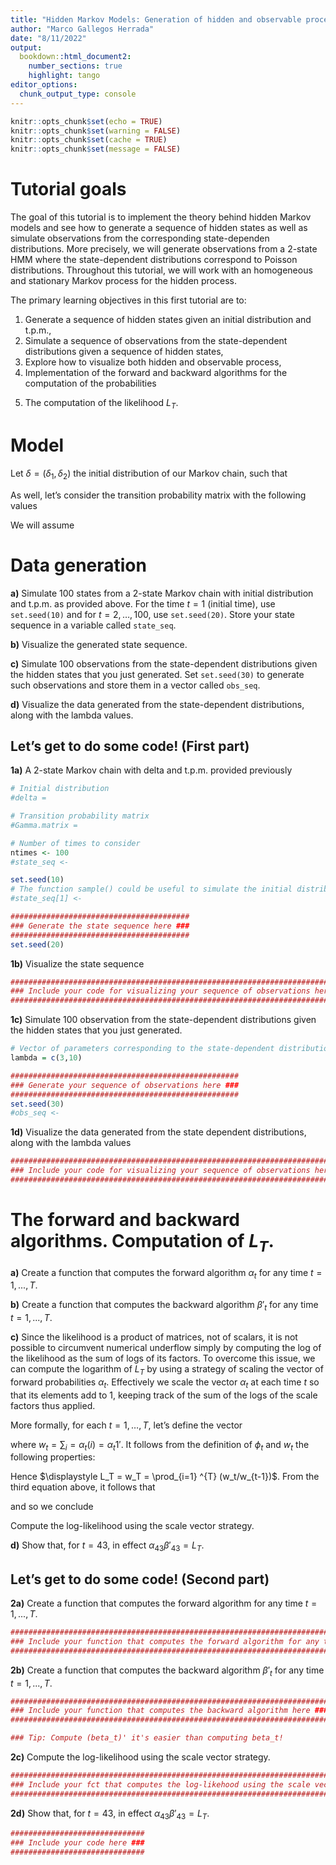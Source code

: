 ```yaml
---
title: "Hidden Markov Models: Generation of hidden and observable process, forward and backward algorithm, and computation of likelihood"
author: "Marco Gallegos Herrada"
date: "8/11/2022"
output: 
  bookdown::html_document2:
    number_sections: true
    highlight: tango
editor_options:
  chunk_output_type: console
---
```


<!-- To be able to have continuous line numbers -->
```{=html}
<style>
body
  { counter-reset: source-line 0; }
pre.numberSource code
  { counter-reset: none; }
</style>
```

```r
knitr::opts_chunk$set(echo = TRUE)
knitr::opts_chunk$set(warning = FALSE)
knitr::opts_chunk$set(cache = TRUE)
knitr::opts_chunk$set(message = FALSE)
```



# Tutorial goals

The goal of this tutorial is to implement the theory behind hidden Markov models and see how to generate a sequence of hidden states as well as simulate observations from the corresponding state-dependen distributions. More precisely, we will generate observations from a 2-state HMM where the state-dependent distributions correspond to Poisson distributions. Throughout this tutorial, we will work with an homogeneous and stationary Markov process for the hidden process.

The primary learning objectives in this first tutorial are to:

  1. Generate a sequence of hidden states given an initial distribution and t.p.m.,
  2. Simulate a sequence of observations from the state-dependent distributions given a sequence of hidden states,
  3. Explore how to visualize both hidden and observable process,
  4. Implementation of the forward and backward algorithms for the computation of the probabilities
  
  \begin{align*}
  \alpha_t(i) &= P(X_1=x_1,\ldots,X_t=x_t\mid C_t = i)\\ 
  \beta_t(i) &= P(X_1=x_1,\ldots,X_t = x_t, C_t = i),
  \end{align*} 
  
  5. The computation of the likelihood $L_T$.

# Model

Let $\delta = (\delta_1,  \delta_2)$ the initial distribution of our Markov chain, such that 

\begin{align*}
  \delta_1 = P(C_1 = 1) = 2/3\\
  \delta_2 = P(C_1 = 2) = 1/3
\end{align*}

As well, let's consider the transition probability matrix with the following values

\begin{align*}
\Gamma = 
\begin{bmatrix}
0.9 & 0.1\\
0.2 & 0.8
\end{bmatrix}
\end{align*}

We will assume

\begin{align*}
f(x_t \mid C_t = 1) &\sim Poisson(3),\\
f(x_t \mid C_t = 2) &\sim Poisson(10).
\end{align*}


# Data generation

  **a)** Simulate 100 states from a 2-state Markov chain with initial distribution and t.p.m. as provided above. For the time $t=1$ (initial time), use `set.seed(10)` and for $t=2,\ldots,100$, use `set.seed(20)`. Store your state sequence in a variable called `state_seq`.

  **b)** Visualize the generated state sequence.

  **c)** Simulate 100 observations from the state-dependent distributions given the hidden states that you just generated. Set `set.seed(30)` to generate such observations and store them in a vector called `obs_seq`.

  **d)** Visualize the data generated from the state-dependent distributions, along with the lambda values.

## Let's get to do some code! (First part)

**1a)** A 2-state Markov chain with delta and t.p.m. provided previously

```r

# Initial distribution
#delta = 

# Transition probability matrix
#Gamma.matrix = 

```

```r
# Number of times to consider
ntimes <- 100
#state_seq <- 

set.seed(10)
# The function sample() could be useful to simulate the initial distribution!
#state_seq[1] <- 

########################################
### Generate the state sequence here ###
########################################
set.seed(20)

```

**1b)** Visualize the state sequence

```r

############################################################################
### Include your code for visualizing your sequence of observations here ###
############################################################################


```


**1c)** Simulate 100 observation from the state-dependent distributions given the hidden states that you just generated. 

```r

# Vector of parameters corresponding to the state-dependent distributions
lambda = c(3,10)

###################################################
### Generate your sequence of observations here ###
###################################################
set.seed(30)
#obs_seq <-

``` 

**1d)** Visualize the data generated from the state dependent distributions, along with the lambda values

```r

############################################################################
### Include your code for visualizing your sequence of observations here ###
############################################################################

```


# The forward and backward algorithms. Computation of $L_T$.

**a)** Create a function that computes the forward algorithm $\alpha_t$ for any time $t = 1,...,T$.

**b)** Create a function that computes the backward algorithm $\beta'_t$ for any time $t = 1,...,T$.

**c)** Since the likelihood is a product of matrices, not of scalars, it is not possible to circumvent numerical underflow simply by computing the log of the likelihood as the sum of logs of its factors. To overcome this issue, we can compute the logarithm of $L_T$ by using a strategy of scaling the vector of forward probabilities $\alpha_t$. Effectively we scale the
vector $\alpha_t$ at each time $t$ so that its elements add to 1, keeping track of
the sum of the logs of the scale factors thus applied. 

More formally, for each $t=1,\ldots,T$, let's define the vector

\begin{align*}
  \phi_t = \alpha_t/w_t
\end{align*}

where $w_t = \sum_i = \alpha_t(i) = \alpha_t 1'$. It follows from the definition of $\phi_t$ and $w_t$ the following properties:

\begin{align*}
  w_1 = \alpha_0 1' &= \delta 1' = 1\\
  \phi_1 &= \delta\\
  w_t\phi_t &= w_{t-1}\phi_{t-1} \Gamma P(x_t)\\
  L_T = \alpha_T 1' &= w_T (\phi_T 1') = w_T.
\end{align*}

Hence $\displaystyle L_T = w_T = \prod_{i=1} ^{T} (w_t/w_{t-1})$. From the third equation above, it follows that

\begin{align*}
  w_t = w_{t-1} (\phi_{t-1} \Gamma P(x_t) 1'),
\end{align*}

and so we conclude

\begin{align*}
  \displaystyle  log(L_T) = \sum_{i=1}^{T} log(w_t / w_{t-1}) = \sum_{t=1}^{T} log((\phi_{t-1} \Gamma P(x_t) 1')).
\end{align*}

Compute the log-likelihood using the scale vector strategy.

**d)** Show that, for $t=43$, in effect $\alpha_{43}\beta'_{43} = L_T$.

## Let's get to do some code! (Second part)

**2a)** Create a function that computes the forward algorithm for any time $t = 1,...,T$.

```r

################################################################################
### Include your function that computes the forward algorithm for any t here ###
################################################################################

```

**2b)** Create a function that computes the backward algorithm $\beta'_t$ for any time $t = 1,...,T$.

```r

#######################################################################
### Include your function that computes the backward algorithm here ###
#######################################################################

### Tip: Compute (beta_t)' it's easier than computing beta_t!

``` 

**2c)** Compute the log-likelihood using the scale vector strategy.

```r

############################################################################################
### Include your fct that computes the log-likehood using the scale vector strategy here ###
############################################################################################

```

**2d)** Show that, for $t=43$, in effect $\alpha_{43}\beta'_{43} = L_T$.

```r

##############################
### Include your code here ###
##############################

```